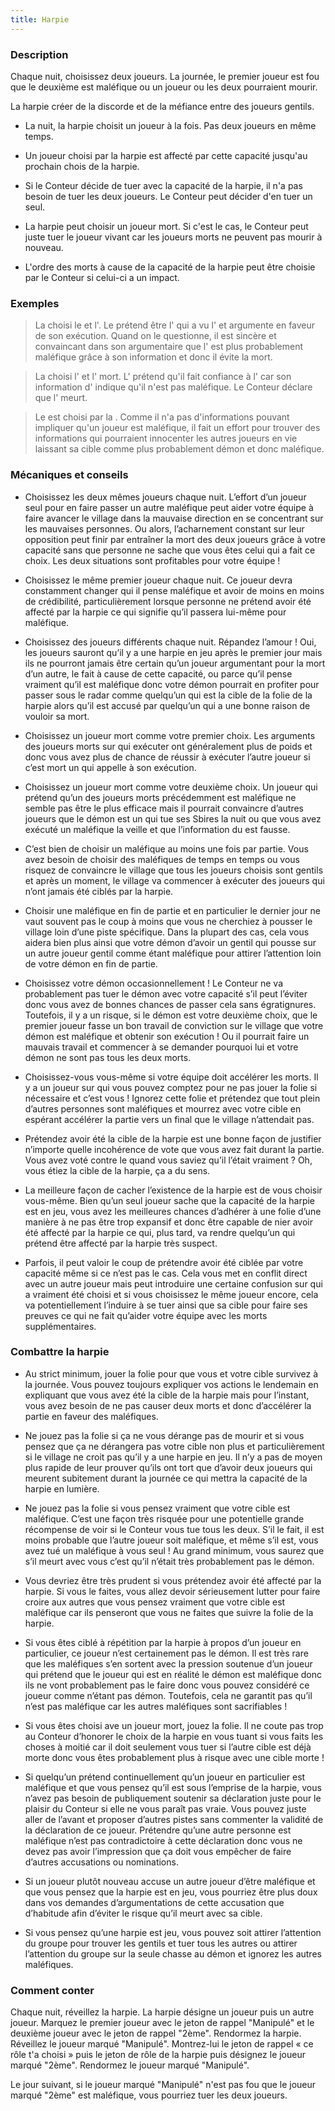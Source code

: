```yaml
---
title: Harpie
---
```



<Role HARPIE header />

### Description

Chaque nuit, choisissez deux joueurs. La journée, le premier joueur est fou que le deuxième est maléfique ou un joueur ou les deux pourraient mourir.

La harpie créer de la discorde et de la méfiance entre des joueurs gentils.

-   La nuit, la harpie choisit un joueur à la fois. Pas deux joueurs en même temps.

-   Un joueur choisi par la harpie est affecté par cette capacité jusqu'au prochain chois de la harpie. 

-   Si le Conteur décide de tuer avec la capacité de la harpie, il n'a pas besoin de tuer les deux joueurs. Le Conteur peut décider d'en tuer un seul.

-   La harpie peut choisir un joueur mort. Si c'est le cas, le Conteur peut juste tuer le joueur vivant car les joueurs morts ne peuvent pas mourir à nouveau.

-   L'ordre des morts à cause de la capacité de la harpie peut être choisie par le Conteur si celui-ci a un impact.

### Exemples

> La <Role HARPIE /> choisi le <Role MOINE /> et l'<Role INGENIEUR />. Le <Role MOINE /> prétend être l'<Role ENQUETEUR /> qui a vu l'<Role INGENIEUR /> et argumente en faveur de son exécution. Quand on le questionne, il est sincère et convaincant dans son argumentaire que l'<Role INGENIEUR /> est plus probablement maléfique grâce à son information et donc il évite la mort.

> La <Role HARPIE /> choisi l'<Role ORACLE /> et l'<Role ALCHIMISTE /> mort. L'<Role ORACLE /> prétend qu'il fait confiance à l'<Role ALCHIMISTE /> car son information d'<Role ORACLE /> indique qu'il n'est pas maléfique. Le Conteur déclare que l'<Role ORACLE /> meurt.

> Le <Role FERMIER /> est choisi par la <Role HARPIE />. Comme il n'a pas d'informations pouvant impliquer qu'un joueur est maléfique, il fait un effort pour trouver des informations qui pourraient innocenter les autres joueurs en vie laissant sa cible comme plus probablement démon et donc maléfique.

### Mécaniques et conseils

- Choisissez les deux mêmes joueurs chaque nuit. L’effort d’un joueur seul pour en faire passer un autre maléfique peut aider votre équipe à faire avancer le village dans la mauvaise direction en se concentrant sur les mauvaises personnes. Ou alors, l’acharnement constant sur leur opposition peut finir par entraîner la mort des deux joueurs grâce à votre capacité sans que personne ne sache que vous êtes celui qui a fait ce choix. Les deux situations sont profitables pour votre équipe !

- Choisissez le même premier joueur chaque nuit. Ce joueur devra constamment changer qui il pense maléfique et avoir de moins en moins de crédibilité, particulièrement lorsque personne ne prétend avoir été affecté par la harpie ce qui signifie qu’il passera lui-même pour maléfique.

- Choisissez des joueurs différents chaque nuit. Répandez l’amour ! Oui, les joueurs sauront qu’il y a une harpie en jeu après le premier jour mais ils ne pourront jamais être certain qu’un joueur argumentant pour la mort d’un autre, le fait à cause de cette capacité, ou parce qu’il pense vraiment qu’il est maléfique donc votre démon pourrait en profiter pour passer sous le radar comme quelqu’un qui est la cible de la folie de la harpie alors qu’il est accusé par quelqu’un qui a une bonne raison de vouloir sa mort. 

- Choisissez un joueur mort comme votre premier choix. Les arguments des joueurs morts sur qui exécuter ont généralement plus de poids et donc vous avez plus de chance de réussir à exécuter l’autre joueur si c’est mort un qui appelle à son exécution. 

- Choisissez un joueur mort comme votre deuxième choix. Un joueur qui prétend qu’un des joueurs morts précédemment est maléfique ne semble pas être le plus efficace mais il pourrait convaincre d’autres joueurs que le démon est un <Role VIGORMORTIS /> qui tue ses Sbires la nuit ou que vous avez exécuté un maléfique la veille et que l’information du <Role CROQUE_MORT /> est fausse. 

- C’est bien de choisir un maléfique au moins une fois par partie. Vous avez besoin de choisir des maléfiques de temps en temps ou vous risquez de convaincre le village que tous les joueurs choisis sont gentils et après un moment, le village va commencer à exécuter des joueurs qui n’ont jamais été ciblés par la harpie.

- Choisir une maléfique en fin de partie et en particulier le dernier jour ne vaut souvent pas le coup à moins que vous ne cherchiez à pousser le village loin d’une piste spécifique. Dans la plupart des cas, cela vous aidera bien plus ainsi que votre démon d’avoir un gentil qui pousse sur un autre joueur gentil comme étant maléfique pour attirer l’attention loin de votre démon en fin de partie.

- Choisissez votre démon occasionnellement ! Le Conteur ne va probablement pas tuer le démon avec votre capacité s’il peut l’éviter donc vous avez de bonnes chances de passer cela sans égratignures. Toutefois, il y a un risque, si le démon est votre deuxième choix, que le premier joueur fasse un bon travail de conviction sur le village que votre démon est maléfique et obtenir son exécution ! Ou il pourrait faire un mauvais travail et commencer à se demander pourquoi lui et votre démon ne sont pas tous les deux morts.

- Choisissez-vous vous-même si votre équipe doit accélérer les morts. Il y a un joueur sur qui vous pouvez comptez pour ne pas jouer la folie si nécessaire et c’est vous ! Ignorez cette folie et prétendez que tout plein d’autres personnes sont maléfiques et mourrez avec votre cible en espérant accélérer la partie vers un final que le village n’attendait pas. 

- Prétendez avoir été la cible de la harpie est une bonne façon de justifier n’importe quelle incohérence de vote que vous avez fait durant la partie. Vous avez voté contre le <Role VERTUEUX /> quand vous saviez qu’il l’était vraiment ? Oh, vous étiez la cible de la harpie, ça a du sens.

- La meilleure façon de cacher l’existence de la harpie est de vous choisir vous-même. Bien qu’un seul joueur sache que la capacité de la harpie est en jeu, vous avez les meilleures chances d’adhérer à une folie d’une manière à ne pas être trop expansif et donc être capable de nier avoir été affecté par la harpie ce qui, plus tard, va rendre quelqu’un qui prétend être affecté par la harpie très suspect.

- Parfois, il peut valoir le coup de prétendre avoir été ciblée par votre capacité même si ce n’est pas le cas. Cela vous met en conflit direct avec un autre joueur mais peut introduire une certaine confusion sur qui a vraiment été choisi et si vous choisissez le même joueur encore, cela va potentiellement l’induire à se tuer ainsi que sa cible pour faire ses preuves ce qui ne fait qu’aider votre équipe avec les morts supplémentaires. 

### Combattre la harpie

- Au strict minimum, jouer la folie pour que vous et votre cible survivez à la journée. Vous pouvez toujours expliquer vos actions le lendemain en expliquant que vous avez été la cible de la harpie mais pour l’instant, vous avez besoin de ne pas causer deux morts et donc d’accélérer la partie en faveur des maléfiques.

- Ne jouez pas la folie si ça ne vous dérange pas de mourir et si vous pensez que ça ne dérangera pas votre cible non plus et particulièrement si le village ne croit pas qu’il y a une harpie en jeu. Il n’y a pas de moyen plus rapide de leur prouver qu’ils ont tort que d’avoir deux joueurs qui meurent subitement durant la journée ce qui mettra la capacité de la harpie en lumière. 

- Ne jouez pas la folie si vous pensez vraiment que votre cible est maléfique. C’est une façon très risquée pour une potentielle grande récompense de voir si le Conteur vous tue tous les deux. S’il le fait, il est moins probable que l’autre joueur soit maléfique, et même s’il est, vous avez tué un maléfique à vous seul ! Au grand minimum, vous saurez que s’il meurt avec vous c’est qu’il n’était très probablement pas le démon.

- Vous devriez être très prudent si vous prétendez avoir été affecté par la harpie. Si vous le faites, vous allez devoir sérieusement lutter pour faire croire aux autres que vous pensez vraiment que votre cible est maléfique car ils penseront que vous ne faites que suivre la folie de la harpie.

- Si vous êtes ciblé à répétition par la harpie à propos d’un joueur en particulier, ce joueur n’est certainement pas le démon. Il est très rare que les maléfiques s’en sortent avec la pression soutenue d’un joueur qui prétend que le joueur qui est en réalité le démon est maléfique donc ils ne vont probablement pas le faire donc vous pouvez considéré ce joueur comme n’étant pas démon. Toutefois, cela ne garantit pas qu’il n’est pas maléfique car les autres maléfiques sont sacrifiables !

- Si vous êtes choisi ave un joueur mort, jouez la folie. Il ne coute pas trop au Conteur d’honorer le choix de la harpie en vous tuant si vous faits les choses à moitié car il doit seulement vous tuer si l’autre cible est déjà morte donc vous êtes probablement plus à risque avec une cible morte !

- Si quelqu’un prétend continuellement qu’un joueur en particulier est maléfique et que vous pensez qu’il est sous l’emprise de la harpie, vous n’avez pas besoin de publiquement soutenir sa déclaration juste pour le plaisir du Conteur si elle ne vous paraît pas vraie. Vous pouvez juste aller de l’avant et proposer d’autres pistes sans commenter la validité de la déclaration de ce joueur. Prétendre qu’une autre personne est maléfique n’est pas contradictoire à cette déclaration donc vous ne devez pas avoir l’impression que ça doit vous empêcher de faire d’autres accusations ou nominations. 

- Si un joueur plutôt nouveau accuse un autre joueur d’être maléfique et que vous pensez que la harpie est en jeu, vous pourriez être plus doux dans vos demandes d’argumentations de cette accusation que d’habitude afin d’éviter le risque qu’il meurt avec sa cible.

- Si vous pensez qu’une harpie est jeu, vous pouvez soit attirer l’attention du groupe pour trouver les gentils et tuer tous les autres ou attirer l’attention du groupe sur la seule chasse au démon et ignorez les autres maléfiques.

### Comment conter

Chaque nuit, réveillez la harpie. La harpie désigne un joueur puis un autre joueur. Marquez le premier joueur avec le jeton de rappel "Manipulé" et le deuxième joueur avec le jeton de rappel "2ème". Rendormez la harpie. Réveillez le joueur marqué "Manipulé". Montrez-lui le jeton de rappel « ce rôle t'a choisi » puis le jeton de rôle de la harpie puis désignez le joueur marqué "2ème". Rendormez le joueur marqué "Manipulé".

Le jour suivant, si le joueur marqué "Manipulé" n'est pas fou que le joueur marqué "2ème" est maléfique, vous pourriez tuer les deux joueurs.
